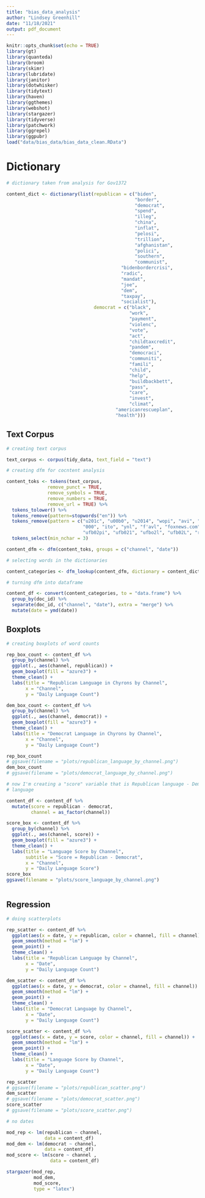 ```yaml
---
title: "bias_data_analysis"
author: "Lindsey Greenhill"
date: "11/18/2021"
output: pdf_document
---
```


```r
knitr::opts_chunk$set(echo = TRUE)
library(gt)
library(quanteda)
library(broom)
library(skimr)
library(lubridate)
library(janitor)
library(dotwhisker)
library(tidytext)
library(haven)
library(ggthemes)
library(webshot)
library(stargazer)
library(tidyverse)
library(patchwork)
library(ggrepel)
library(ggpubr)
load("data/bias_data/bias_data_clean.RData")
```

# Dictionary

```r

# dictionary taken from analysis for Gov1372

content_dict <- dictionary(list(republican = c("biden",
                                               "border",
                                               "democrat",
                                               "spend",
                                               "illeg",
                                               "china",
                                               "inflat",
                                               "pelosi",
                                               "trillion",
                                               "afghanistan",
                                               "polici",
                                               "southern",
                                               "communist",
                                          "bidenbordercrisi",
                                          "radic",
                                          "mandat",
                                          "joe",
                                          "dem",
                                          "taxpay",
                                          "socialist"),
                                democrat = c("black",
                                             "work",
                                             "payment",
                                             "violenc",
                                             "vote",
                                             "act",
                                             "childtaxcredit",
                                             "pandem",
                                             "democraci",
                                             "communiti",
                                             "famili",
                                             "child",
                                             "help",
                                             "buildbackbett",
                                             "pass",
                                             "care",
                                             "invest",
                                             "climat",
                                        "americanrescueplan",
                                        "health")))
```

## Text Corpus

```r

# creating text corpus

text_corpus <- corpus(tidy_data, text_field = "text")

# creating dfm for cocntent analysis

content_toks <- tokens(text_corpus,
               remove_punct = TRUE,
               remove_symbols = TRUE,
               remove_numbers = TRUE,
               remove_url = TRUE) %>%
  tokens_tolower() %>%
  tokens_remove(pattern=stopwords("en")) %>%
  tokens_remove(pattern = c("u201c", "u00b0", "u2014", "wopi", "avi", "ooo", 
                            "000", "ito", "ynl", "f'avl", "foxnews.com", 
                            "ufb02pi", "ufb021", "ufbo2l", "ufb02L", "rpm")) %>%
  tokens_select(min_nchar = 3)

content_dfm <- dfm(content_toks, groups = c("channel", "date"))

# selecting words in the dictionaries

content_categories <- dfm_lookup(content_dfm, dictionary = content_dict)

# turning dfm into dataframe

content_df <- convert(content_categories, to = "data.frame") %>%
  group_by(doc_id) %>%
  separate(doc_id, c("channel", "date"), extra = "merge") %>%
  mutate(date = ymd(date))

```

## Boxplots

```r

# creating boxplots of word counts

rep_box_count <- content_df %>%
  group_by(channel) %>%
  ggplot(., aes(channel, republican)) +
  geom_boxplot(fill = "azure3") +
  theme_clean() +
  labs(title = "Republican Language in Chyrons by Channel",
       x = "Channel",
       y = "Daily Language Count")

dem_box_count <- content_df %>%
  group_by(channel) %>%
  ggplot(., aes(channel, democrat)) +
  geom_boxplot(fill = "azure3") +
  theme_clean() +
  labs(title = "Democrat Language in Chyrons by Channel",
       x = "Channel",
       y = "Daily Language Count")

rep_box_count
# ggsave(filename = "plots/republican_language_by_channel.png")
dem_box_count
# ggsave(filename = "plots/democrat_language_by_channel.png")

# now I'm creating a "score" variable that is Republican language - Democrat
# language

content_df <- content_df %>%
  mutate(score = republican - democrat,
         channel = as_factor(channel))

score_box <- content_df %>%
  group_by(channel) %>%
  ggplot(., aes(channel, score)) +
  geom_boxplot(fill = "azure3") +
  theme_clean() +
  labs(title = "Language Score by Channel",
       subtitle = "Score = Republican - Democrat",
       x = "Channel",
       y = "Daily Language Score")
score_box
ggsave(filename = "plots/score_language_by_channel.png")
  
```

##  Regression

```r

# doing scatterplots

rep_scatter <- content_df %>%
  ggplot(aes(x = date, y = republican, color = channel, fill = channel)) +
  geom_smooth(method = "lm") +
  geom_point() +
  theme_clean() +
  labs(title = "Republican Language by Channel",
       x = "Date",
       y = "Daily Language Count")

dem_scatter <- content_df %>%
  ggplot(aes(x = date, y = democrat, color = channel, fill = channel)) +
  geom_smooth(method = "lm") +
  geom_point() +
  theme_clean() +
  labs(title = "Democrat Language by Channel",
       x = "Date",
       y = "Daily Language Count")

score_scatter <- content_df %>%
  ggplot(aes(x = date, y = score, color = channel, fill = channel)) +
  geom_smooth(method = "lm") +
  geom_point() +
  theme_clean() +
  labs(title = "Language Score by Channel",
       x = "Date",
       y = "Daily Language Count")

rep_scatter
# ggsave(filename = "plots/republican_scatter.png")
dem_scatter
# ggsave(filename = "plots/democrat_scatter.png")
score_scatter
# ggsave(filename = "plots/score_scatter.png")

# no dates

mod_rep <- lm(republican ~ channel,
              data = content_df)
mod_dem <- lm(democrat ~ channel,
              data = content_df)
mod_score <- lm(score ~ channel ,
                data = content_df)

stargazer(mod_rep,
          mod_dem,
          mod_score,
          type = "latex")

```

